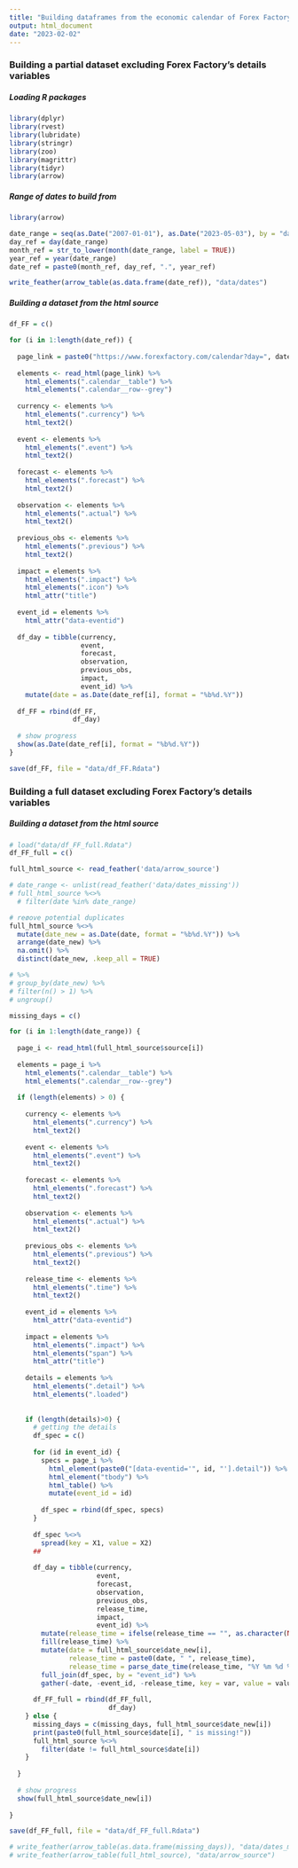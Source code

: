 ```yaml
---
title: "Building dataframes from the economic calendar of Forex Factory"
output: html_document
date: "2023-02-02"
---
```


### Building a partial dataset excluding Forex Factory's details variables

##### Loading R packages
```r
library(dplyr)
library(rvest)
library(lubridate)
library(stringr)
library(zoo)
library(magrittr)
library(tidyr)
library(arrow)
```

##### Range of dates to build from
```r
library(arrow)

date_range = seq(as.Date("2007-01-01"), as.Date("2023-05-03"), by = "days")
day_ref = day(date_range)
month_ref = str_to_lower(month(date_range, label = TRUE))
year_ref = year(date_range)
date_ref = paste0(month_ref, day_ref, ".", year_ref)

write_feather(arrow_table(as.data.frame(date_ref)), "data/dates")
```

##### Building a dataset from the html source
```r
df_FF = c()

for (i in 1:length(date_ref)) {
  
  page_link = paste0("https://www.forexfactory.com/calendar?day=", date_ref[i])
  
  elements <- read_html(page_link) %>% 
    html_elements(".calendar__table") %>% 
    html_elements(".calendar__row--grey")
  
  currency <- elements %>%
    html_elements(".currency") %>%
    html_text2()
  
  event <- elements %>%
    html_elements(".event") %>%
    html_text2()
  
  forecast <- elements %>%
    html_elements(".forecast") %>%
    html_text2()
  
  observation <- elements %>%
    html_elements(".actual") %>%
    html_text2()
  
  previous_obs <- elements %>%
    html_elements(".previous") %>%
    html_text2()
  
  impact = elements %>%
    html_elements(".impact") %>%
    html_elements(".icon") %>%
    html_attr("title")
  
  event_id = elements %>%
    html_attr("data-eventid")
  
  df_day = tibble(currency,
                  event,
                  forecast,
                  observation,
                  previous_obs,
                  impact,
                  event_id) %>%
    mutate(date = as.Date(date_ref[i], format = "%b%d.%Y"))
  
  df_FF = rbind(df_FF,
                df_day)
  
  # show progress
  show(as.Date(date_ref[i], format = "%b%d.%Y"))
}

save(df_FF, file = "data/df_FF.Rdata")
```

### Building a full dataset excluding Forex Factory's details variables

##### Building a dataset from the html source
```r
# load("data/df_FF_full.Rdata")
df_FF_full = c()

full_html_source <- read_feather('data/arrow_source')

# date_range <- unlist(read_feather('data/dates_missing'))
# full_html_source %<>%
  # filter(date %in% date_range)

# reøove potential duplicates
full_html_source %<>%
  mutate(date_new = as.Date(date, format = "%b%d.%Y")) %>% 
  arrange(date_new) %>%
  na.omit() %>%
  distinct(date_new, .keep_all = TRUE)

# %>%
# group_by(date_new) %>%
# filter(n() > 1) %>%
# ungroup()

missing_days = c()

for (i in 1:length(date_range)) {
  
  page_i <- read_html(full_html_source$source[i])
  
  elements = page_i %>% 
    html_elements(".calendar__table") %>% 
    html_elements(".calendar__row--grey")
  
  if (length(elements) > 0) {
    
    currency <- elements %>%
      html_elements(".currency") %>%
      html_text2()
    
    event <- elements %>%
      html_elements(".event") %>%
      html_text2()
    
    forecast <- elements %>%
      html_elements(".forecast") %>%
      html_text2()
    
    observation <- elements %>%
      html_elements(".actual") %>%
      html_text2()
    
    previous_obs <- elements %>%
      html_elements(".previous") %>%
      html_text2()
    
    release_time <- elements %>%
      html_elements(".time") %>%
      html_text2()
    
    event_id = elements %>%
      html_attr("data-eventid")
    
    impact = elements %>%
      html_elements(".impact") %>%
      html_elements("span") %>%
      html_attr("title")
    
    details = elements %>%
      html_elements(".detail") %>%
      html_elements(".loaded")
    
    
    if (length(details)>0) {
      # getting the details
      df_spec = c()
      
      for (id in event_id) {
        specs = page_i %>%
          html_element(paste0("[data-eventid='", id, "'].detail")) %>%
          html_element("tbody") %>%
          html_table() %>%
          mutate(event_id = id)
        
        df_spec = rbind(df_spec, specs)
      }
      
      df_spec %<>% 
        spread(key = X1, value = X2)
      ##
      
      df_day = tibble(currency,
                      event,
                      forecast,
                      observation,
                      previous_obs,
                      release_time,
                      impact,
                      event_id) %>%
        mutate(release_time = ifelse(release_time == "", as.character(NA), release_time)) %>%
        fill(release_time) %>%
        mutate(date = full_html_source$date_new[i],
               release_time = paste0(date, " ", release_time),
               release_time = parse_date_time(release_time, "%Y %m %d %H:%M%p")) %>%
        full_join(df_spec, by = "event_id") %>%
        gather(-date, -event_id, -release_time, key = var, value = value)
      
      df_FF_full = rbind(df_FF_full,
                         df_day)
    } else {
      missing_days = c(missing_days, full_html_source$date_new[i])
      print(paste0(full_html_source$date[i], " is missing!"))
      full_html_source %<>%
        filter(date != full_html_source$date[i])
    }
    
  }
  
  # show progress
  show(full_html_source$date_new[i])
  
}

save(df_FF_full, file = "data/df_FF_full.Rdata")
```

```r
# write_feather(arrow_table(as.data.frame(missing_days)), "data/dates_missing")
# write_feather(arrow_table(full_html_source), "data/arrow_source")
```

